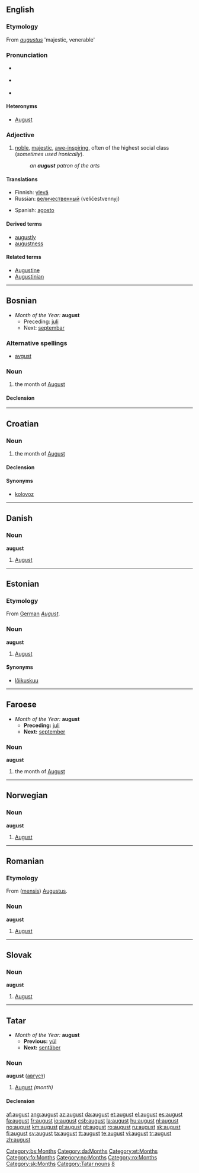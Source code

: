{{see|August}}
{{rfc|Some or all translations are for August (month), not for august (adj.)}}
==English==

===Etymology===
From {{L.}} ''[[augustus]]'' 'majestic, venerable'

===Pronunciation===
* {{a|RP}} {{IPA|/ɔːˈgʌst/}}
* {{a|US}} {{IPA|/ɔːˈgʌst/ or /ɑːˈgʌst/}}
* {{audio|en-us-august.ogg|Audio (US)}}

====Heteronyms====
{{rfc-header|Heteronyms}}
* [[August]]

===Adjective===
{{en-adj}}

# [[noble]], [[majestic]], [[awe-inspiring]], often of the highest social class (''sometimes used ironically'').
#: ''an '''august''' patron of the arts''

====Translations====
{{top}}
* Finnish: [[ylevä]]
* Russian: [[величественный]] (velíčestvennyj)
{{mid}}
* Spanish: [[agosto]]
{{bottom}}

====Derived terms====
* [[augustly]]
* [[augustness]]

====Related terms====
* [[Augustine]]
* [[Augustinian]]

----

==Bosnian==
* ''Month of the Year:'' '''august'''
** Preceding: [[juli]]
** Next: [[septembar]]

===Alternative spellings===
* [[avgust#Bosnian|avgust]]

===Noun===
{{bs-noun|g=m|augusti}}

# the month of [[August]]

====Declension====
{{bs-decl-noun
|august|augusti
|augusta|augusta
|augustu|augustima
|august|auguste
|auguste|augusti
|augustom|augustima
|augustu|augustima
}}

[[Category:bs:Months]]

----

==Croatian==

===Noun===
{{hr-noun|g=m|augusti}}

# the month of [[August]]

====Declension====
{{hr-decl-noun
|august|augusti
|augusta|augusta
|augustu|augustima
|august|auguste
|auguste|augusti
|augustu|augustima
|augustom|augustima
}}

====Synonyms====
* [[kolovoz]]

----

==Danish==

===Noun===
'''august'''

# [[August]]

[[Category:da:Months]]

----

==Estonian==
{{wikipedia|lang=et}}

===Etymology===
From [[German]] ''[[August]]''.

===Noun===
'''august'''

# [[August]] {{et-month}}

====Synonyms====
* [[lõikuskuu]]

{{kuud}}

[[Category:et:Months]]

----

==Faroese==
* ''Month of the Year:'' '''august'''
** '''Preceding:''' [[juli]]
** '''Next:''' [[september]]

===Noun===
'''august''' {{m}}

# the month of [[August]]

[[Category:fo:Months]]

----

==Norwegian==

===Noun===
'''august'''

# [[August]]

[[Category:no:Months]]

----

==Romanian==

===Etymology===
From {{L.|ro}} ([[mensis]]) [[Augustus#Latin|Augustus]].

===Noun===
'''august''' {{m}}

# [[August]]

[[Category:ro:Months]]

----

==Slovak==

===Noun===
'''august''' {{m}}

# [[August]]

[[Category:sk:Months]]

----

==Tatar==
* ''Month of the Year:'' '''august'''
** '''Previous:''' [[yül]]
** '''Next:''' [[sentäber#Tatar|sentäber]]

===Noun===
'''august''' ([[август]])

# [[August]] ''(month)''

====Declension====
{{tt-latin-noun|nıñ|ga|nı|ta|tan}}

[[Category:Tatar nouns]]
[[Category:tt:Months|8]]

[[af:august]]
[[ang:august]]
[[az:august]]
[[da:august]]
[[et:august]]
[[el:august]]
[[es:august]]
[[fa:august]]
[[fr:august]]
[[io:august]]
[[csb:august]]
[[la:august]]
[[hu:august]]
[[nl:august]]
[[no:august]]
[[km:august]]
[[pl:august]]
[[pt:august]]
[[ro:august]]
[[ru:august]]
[[sk:august]]
[[fi:august]]
[[sv:august]]
[[ta:august]]
[[tt:august]]
[[te:august]]
[[vi:august]]
[[tr:august]]
[[zh:august]]